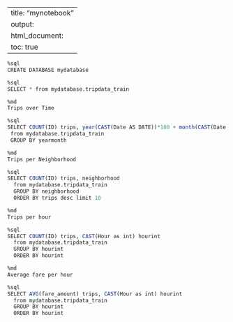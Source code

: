 
---
title: "mynotebook"
output:
  html_document:
    toc: true
---


```r
%sql
CREATE DATABASE mydatabase
```


```r
%sql
SELECT * from mydatabase.tripdata_train
```


```r
%md
Trips over Time
```


```r
%sql
SELECT COUNT(ID) trips, year(CAST(Date AS DATE))*100 + month(CAST(Date AS DATE)) yearmonth
 from mydatabase.tripdata_train
 GROUP BY yearmonth
```


```r
%md
Trips per Neighborhood
```


```r
%sql
SELECT COUNT(ID) trips, neighborhood
  from mydatabase.tripdata_train
  GROUP BY neighborhood
  ORDER BY trips desc limit 10
```


```r
%md
Trips per hour
```


```r
%sql
SELECT COUNT(ID) trips, CAST(Hour as int) hourint
  from mydatabase.tripdata_train
  GROUP BY hourint
  ORDER BY hourint
```


```r
%md
Average fare per hour
```


```r
%sql
SELECT AVG(fare_amount) trips, CAST(Hour as int) hourint
  from mydatabase.tripdata_train
  GROUP BY hourint
  ORDER BY hourint
```


```r

```

